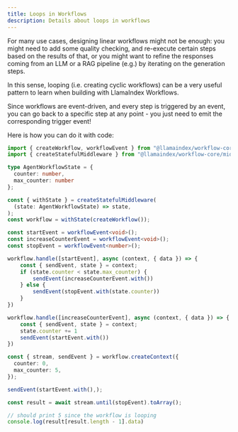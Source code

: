 ```yaml
---
title: Loops in Workflows
description: Details about loops in workflows
---
```


For many use cases, designing linear workflows might not be enough: you might need to add some quality checking, and re-execute certain steps based on the results of that, or you might want to refine the responses coming from an LLM or a RAG pipeline (e.g.) by iterating on the generation steps. 

In this sense, looping (i.e. creating cyclic workflows) can be a very useful pattern to learn when building with LlamaIndex Workflows.

Since workflows are event-driven, and every step is triggered by an event, you can go back to a specific step at any point - you just need to emit the corresponding trigger event!

Here is how you can do it with code:

```ts
import { createWorkflow, workflowEvent } from "@llamaindex/workflow-core";
import { createStatefulMiddleware } from "@llamaindex/workflow-core/middleware/state";

type AgentWorkflowState = {
  counter: number,
  max_counter: number
};

const { withState } = createStatefulMiddleware(
  (state: AgentWorkflowState) => state,
);
const workflow = withState(createWorkflow());

const startEvent = workflowEvent<void>();
const increaseCounterEvent = workflowEvent<void>();
const stopEvent = workflowEvent<number>();

workflow.handle([startEvent], async (context, { data }) => {
    const { sendEvent, state } = context;
    if (state.counter < state.max_counter) {
        sendEvent(increaseCounterEvent.with())
    } else {
        sendEvent(stopEvent.with(state.counter))
    }
})

workflow.handle([increaseCounterEvent], async (context, { data }) => {
    const { sendEvent, state } = context;
    state.counter += 1
    sendEvent(startEvent.with())
})

const { stream, sendEvent } = workflow.createContext({
  counter: 0,
  max_counter: 5,
});

sendEvent(startEvent.with(),);

const result = await stream.until(stopEvent).toArray();

// should print 5 since the workflow is looping
console.log(result[result.length - 1].data)
```
